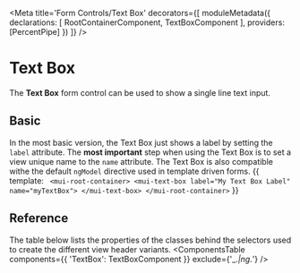 


<Meta title='Form Controls/Text Box' decorators={[
  moduleMetadata({
    declarations: [
      RootContainerComponent,
      TextBoxComponent
    ],
    providers: [PercentPipe]
  })
]} />

# Text Box
The **Text Box** form control can be used to show a single line text input.

## Basic
In the most basic version, the Text Box just shows a label by setting the `label` attribute. The **most important** step when using 
the Text Box is to set a view unique name to the `name` attribute. The Text Box is also compatible withe the default `ngModel`
directive used in template driven forms.
<Preview>
  <Story name='Basic' height='100px'>{{
    template: `
      <mui-root-container>
        <mui-text-box label="My Text Box Label" name="myTextBox">
        </mui-text-box>
      </mui-root-container>`
  }}
  </Story>
</Preview>

## Reference
The table below lists the properties of the classes behind the selectors used to create the different view header variants.
<ComponentsTable components={{
  'TextBox': TextBoxComponent }} 
  exclude={'_.*|ng.*'} 
/> 